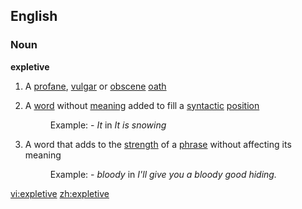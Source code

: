 ==English==
===Noun===
{{wikipedia}}
'''expletive'''
#A [[profane]], [[vulgar]] or [[obscene]] [[oath]]
#{{linguistics}} A [[word]] without [[meaning]] added to fill a [[syntactic]] [[position]]
#:Example: - ''It'' in ''It is snowing''
#{{linguistics}} A word that adds to the [[strength]] of a [[phrase]] without affecting its meaning
#:Example: - ''bloody'' in ''I'll give you a bloody good hiding.''

[[vi:expletive]]
[[zh:expletive]]